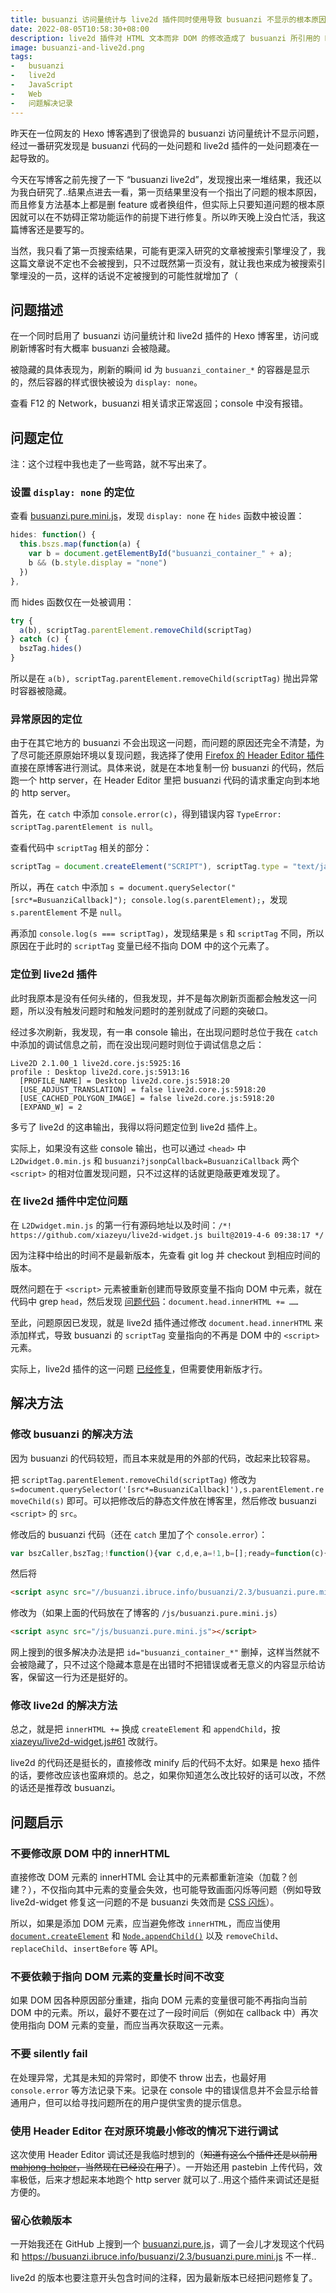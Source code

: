 ```yaml
---
title: busuanzi 访问量统计与 live2d 插件同时使用导致 busuanzi 不显示的根本原因以及解决方法
date: 2022-08-05T10:58:30+08:00
description: live2d 插件对 HTML 文本而非 DOM 的修改造成了 busuanzi 所引用的 DOM 元素失效，文章更加详细地介绍了这一问题以及解决问题的过程和方法。
image: busuanzi-and-live2d.png
tags:
-   busuanzi
-   live2d
-   JavaScript
-   Web
-   问题解决记录
---
```


昨天在一位网友的 Hexo 博客遇到了很诡异的 busuanzi 访问量统计不显示问题，经过一番研究发现是 busuanzi 代码的一处问题和 live2d 插件的一处问题凑在一起导致的。

今天在写博客之前先搜了一下 “busuanzi live2d”，发现搜出来一堆结果，我还以为我白研究了..结果点进去一看，第一页结果里没有一个指出了问题的根本原因，而且修复方法基本上都是删 feature 或者换组件，但实际上只要知道问题的根本原因就可以在不妨碍正常功能运作的前提下进行修复。所以昨天晚上没白忙活，我这篇博客还是要写的。

<Excerpt />

当然，我只看了第一页搜索结果，可能有更深入研究的文章被搜索引擎埋没了，我这篇文章说不定也不会被搜到，只不过既然第一页没有，就让我也来成为被搜索引擎埋没的一员，这样的话说不定被搜到的可能性就增加了（

## 问题描述

在一个同时启用了 busuanzi 访问量统计和 live2d 插件的 Hexo 博客里，访问或刷新博客时有大概率 busuanzi 会被隐藏。

被隐藏的具体表现为，刷新的瞬间 id 为 `busuanzi_container_*` 的容器是显示的，然后容器的样式很快被设为 `display: none`。

查看 F12 的 Network，busuanzi 相关请求正常返回；console 中没有报错。

## 问题定位

注：这个过程中我也走了一些弯路，就不写出来了。

### 设置 `display: none` 的定位

查看 [busuanzi.pure.mini.js](https://busuanzi.ibruce.info/busuanzi/2.3/busuanzi.pure.mini.js)，发现 `display: none` 在 `hides` 函数中被设置：

```javascript
hides: function() {
  this.bszs.map(function(a) {
    var b = document.getElementById("busuanzi_container_" + a);
    b && (b.style.display = "none")
  })
},
```

而 hides 函数仅在一处被调用：

```javascript
try {
  a(b), scriptTag.parentElement.removeChild(scriptTag)
} catch (c) {
  bszTag.hides()
}
```

所以是在 `a(b), scriptTag.parentElement.removeChild(scriptTag)` 抛出异常时容器被隐藏。

### 异常原因的定位

由于在其它地方的 busuanzi 不会出现这一问题，而问题的原因还完全不清楚，为了尽可能还原原始环境以复现问题，我选择了使用 [Firefox 的 Header Editor 插件](https://addons.mozilla.org/zh-CN/firefox/addon/header-editor/) 直接在原博客进行测试。具体来说，就是在本地复制一份 busuanzi 的代码，然后跑一个 http server，在 Header Editor 里把 busuanzi 代码的请求重定向到本地的 http server。

首先，在 `catch` 中添加 `console.error(c)`，得到错误内容 `TypeError: scriptTag.parentElement is null`。

查看代码中 `scriptTag` 相关的部分：

```javascript
scriptTag = document.createElement("SCRIPT"), scriptTag.type = "text/javascript", scriptTag.defer = !0, scriptTag.src = a, scriptTag.referrerPolicy = "no-referrer-when-downgrade", document.getElementsByTagName("HEAD")[0].appendChild(scriptTag)
```

所以，再在 `catch` 中添加 `s = document.querySelector("[src*=BusuanziCallback]"); console.log(s.parentElement);`，发现 `s.parentElement` 不是 `null`。

再添加 `console.log(s === scriptTag)`，发现结果是 `s` 和 `scriptTag` 不同，所以原因在于此时的 `scriptTag` 变量已经不指向 DOM 中的这个元素了。

### 定位到 live2d 插件

此时我原本是没有任何头绪的，但我发现，并不是每次刷新页面都会触发这一问题，所以没有触发问题时和触发问题时的差别就成了问题的突破口。

经过多次刷新，我发现，有一串 console 输出，在出现问题时总位于我在 `catch` 中添加的调试信息之前，而在没出现问题时则位于调试信息之后：

```
Live2D 2.1.00_1 live2d.core.js:5925:16
profile : Desktop live2d.core.js:5913:16
  [PROFILE_NAME] = Desktop live2d.core.js:5918:20
  [USE_ADJUST_TRANSLATION] = false live2d.core.js:5918:20
  [USE_CACHED_POLYGON_IMAGE] = false live2d.core.js:5918:20
  [EXPAND_W] = 2
```

多亏了 live2d 的这串输出，我得以将问题定位到 live2d 插件上。

实际上，如果没有这些 console 输出，也可以通过 `<head>` 中 `L2Dwidget.0.min.js` 和 `busuanzi?jsonpCallback=BusuanziCallback` 两个 `<script>` 的相对位置发现问题，只不过这样的话就更隐蔽更难发现了。

### 在 live2d 插件中定位问题

在 `L2Dwidget.min.js` 的第一行有源码地址以及时间：`/*! https://github.com/xiazeyu/live2d-widget.js built@2019-4-6 09:38:17 */`

因为注释中给出的时间不是最新版本，先查看 git log 并 checkout 到相应时间的版本。

既然问题在于 `<script>` 元素被重新创建而导致原变量不指向 DOM 中元素，就在代码中 grep `head`，然后发现 [问题代码](https://github.com/xiazeyu/live2d-widget.js/blob/fa8f2d831a1a9e96cd85bd1ef593a3336aeac720/src/dialog/index.js#L4-L38)：`document.head.innerHTML += ……`

至此，问题原因已发现，就是 live2d 插件通过修改 `document.head.innerHTML` 来添加样式，导致 busuanzi 的 `scriptTag` 变量指向的不再是 DOM 中的 `<script>` 元素。

实际上，live2d 插件的这一问题 [已经修复](https://github.com/xiazeyu/live2d-widget.js/pull/61)，但需要使用新版才行。

## 解决方法

### 修改 busuanzi 的解决方法

因为 busuanzi 的代码较短，而且本来就是用的外部的代码，改起来比较容易。

把 `scriptTag.parentElement.removeChild(scriptTag)` 修改为 `s=document.querySelector('[src*=BusuanziCallback]'),s.parentElement.removeChild(s)` 即可。可以把修改后的静态文件放在博客里，然后修改 busuanzi `<script>` 的 `src`。

<Card title="相关代码" fold>

修改后的 busuanzi 代码（还在 `catch` 里加了个 `console.error`）：

```javascript
var bszCaller,bszTag;!function(){var c,d,e,a=!1,b=[];ready=function(c){return a||"interactive"===document.readyState||"complete"===document.readyState?c.call(document):b.push(function(){return c.call(this)}),this},d=function(){for(var a=0,c=b.length;c>a;a++)b[a].apply(document);b=[]},e=function(){a||(a=!0,d.call(window),document.removeEventListener?document.removeEventListener("DOMContentLoaded",e,!1):document.attachEvent&&(document.detachEvent("onreadystatechange",e),window==window.top&&(clearInterval(c),c=null)))},document.addEventListener?document.addEventListener("DOMContentLoaded",e,!1):document.attachEvent&&(document.attachEvent("onreadystatechange",function(){/loaded|complete/.test(document.readyState)&&e()}),window==window.top&&(c=setInterval(function(){try{a||document.documentElement.doScroll("left")}catch(b){return}e()},5)))}(),bszCaller={fetch:function(a,b){var c="BusuanziCallback_"+Math.floor(1099511627776*Math.random());window[c]=this.evalCall(b),a=a.replace("=BusuanziCallback","="+c),scriptTag=document.createElement("SCRIPT"),scriptTag.type="text/javascript",scriptTag.defer=!0,scriptTag.src=a,scriptTag.referrerPolicy="no-referrer-when-downgrade",document.getElementsByTagName("HEAD")[0].appendChild(scriptTag)},evalCall:function(a){return function(b){ready(function(){try{a(b),s=document.querySelector('[src*=BusuanziCallback]'),s.parentElement.removeChild(s)}catch(c){console.error(c),bszTag.hides()}})}}},bszCaller.fetch("//busuanzi.ibruce.info/busuanzi?jsonpCallback=BusuanziCallback",function(a){bszTag.texts(a),bszTag.shows()}),bszTag={bszs:["site_pv","page_pv","site_uv"],texts:function(a){this.bszs.map(function(b){var c=document.getElementById("busuanzi_value_"+b);c&&(c.innerHTML=a[b])})},hides:function(){this.bszs.map(function(a){var b=document.getElementById("busuanzi_container_"+a);b&&(b.style.display="none")})},shows:function(){this.bszs.map(function(a){var b=document.getElementById("busuanzi_container_"+a);b&&(b.style.display="inline")})}};
```

然后将

```html
<script async src="//busuanzi.ibruce.info/busuanzi/2.3/busuanzi.pure.mini.js"></script>
```

修改为（如果上面的代码放在了博客的 `/js/busuanzi.pure.mini.js`）

```html
<script async src="/js/busuanzi.pure.mini.js"></script>
```

</Card>

网上搜到的很多解决办法是把 `id="busuanzi_container_*"` 删掉，这样当然就不会被隐藏了，只不过这个隐藏本意是在出错时不把错误或者无意义的内容显示给访客，保留这一行为还是挺好的。

### 修改 live2d 的解决方法

总之，就是把 `innerHTML +=` 换成 `createElement` 和 `appendChild`，按 [xiazeyu/live2d-widget.js#61](https://github.com/xiazeyu/live2d-widget.js/pull/61/files#diff-61426849230d9976d234f7c4ca195c623d9bb05a91d76b7ae51501e394f81860L10-R43) 改就行。

live2d 的代码还是挺长的，直接修改 minify 后的代码不太好。如果是 hexo 插件的话，要修改应该也蛮麻烦的。总之，如果你知道怎么改比较好的话可以改，不然的话还是推荐改 busuanzi。

## 问题启示

### 不要修改原 DOM 中的 innerHTML

直接修改 DOM 元素的 innerHTML 会让其中的元素都重新渲染（加载？创建？），不仅指向其中元素的变量会失效，也可能导致画面闪烁等问题（例如导致 live2d-widget 修复这一问题的不是 busuanzi 失效而是 [CSS 闪烁](https://github.com/EYHN/hexo-helper-live2d/issues/149)）。

所以，如果是添加 DOM 元素，应当避免修改 `innerHTML`，而应当使用 [`document.createElement`](https://developer.mozilla.org/en-US/docs/Web/API/Document/createElement) 和 [`Node.appendChild()`](https://developer.mozilla.org/en-US/docs/Web/API/Node/appendChild) 以及 `removeChild`、`replaceChild`、`insertBefore` 等 API。

### 不要依赖于指向 DOM 元素的变量长时间不改变

如果 DOM 因各种原因部分重建，指向 DOM 元素的变量很可能不再指向当前 DOM 中的元素。所以，最好不要在过了一段时间后（例如在 callback 中）再次使用指向 DOM 元素的变量，而应当再次获取这一元素。

### 不要 silently fail

在处理异常，尤其是未知的异常时，即使不 throw 出去，也最好用 `console.error` 等方法记录下来。记录在 console 中的错误信息并不会显示给普通用户，但可以给寻找问题所在的用户提供宝贵的提示信息。

### 使用 Header Editor 在对原环境最小修改的情况下进行调试

这次使用 Header Editor 调试还是我临时想到的（~~知道有这么个插件还是以前用 [mahjong-helper](https://github.com/EndlessCheng/mahjong-helper)，当然现在已经没在用了~~）。一开始还用 pastebin 上传代码，效率极低，后来才想起来本地跑个 http server 就可以了..用这个插件来调试还是挺方便的。

### 留心依赖版本

一开始我还在 GitHub 上搜到一个 [busuanzi.pure.js](https://github.com/JoeyBling/busuanzi.pure.js)，调了一会儿才发现这个代码和 https://busuanzi.ibruce.info/busuanzi/2.3/busuanzi.pure.mini.js 不一样..

live2d 的版本也要注意开头包含时间的注释，因为最新版本已经把问题修复了。
